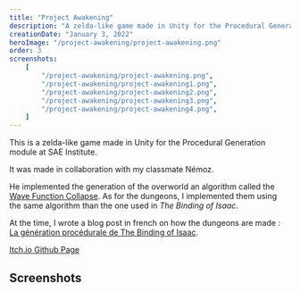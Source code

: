 ```yaml
---
title: "Project Awakening"
description: "A zelda-like game made in Unity for the Procedural Generation module at SAE Institute."
creationDate: "January 3, 2022"
heroImage: "/project-awakening/project-awakening.png"
order: 3
screenshots:
    [
        "/project-awakening/project-awakening.png",
        "/project-awakening/project-awakening1.png",
        "/project-awakening/project-awakening2.png",
        "/project-awakening/project-awakening3.png",
        "/project-awakening/project-awakening4.png",
    ]
---
```


This is a zelda-like game made in Unity for the Procedural Generation module at SAE Institute.

It was made in collaboration with my classmate Némoz.

He implemented the generation of the overworld an algorithm called the [Wave Function Collapse](https://en.wikipedia.org/wiki/Wave_function_collapse#Use_in_procedural_generation).
As for the dungeons, I implemented them using the same algorithm than the one used in _The Binding of Isaac_.

At the time, I wrote a blog post in french on how the dungeons are made : [La génération procédurale de The Binding of Isaac](https://blog.stowy.ch/posts/isaac-proc-gen).

<div class="flex">
	<a
		href="https://stowy.itch.io/project-awakening"
		target="_blank"
		class="btn btn-outline ml-5"
	>
		Itch.io
	</a>
	<a
		href="https://github.com/St0wy/GPR4400-ProjectAwakening"
		target="_blank"
		class="btn btn-outline ml-5"
	>
		Github Page
	</a>
</div>

<div class="divider my-2" />

## Screenshots


<ScreenshotList screenshots={frontmatter.screenshots} />
